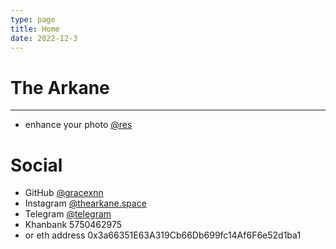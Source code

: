 ```yaml
---
type: page
title: Home
date: 2022-12-3
---
```


# The Arkane



---


- enhance your photo [@res](https://res.thearkane.space)

# Social 


- GitHub [@gracexnn](https://github.com/gracexnn)
- Instagram [@thearkane.space](https://instagram.com/gracexnn_)
- Telegram [@telegram](https://t.me/burizadekyanon0)
- Khanbank 5750462975
- or eth address 0x3a66351E63A319Cb66Db699fc14Af6F6e52d1ba1